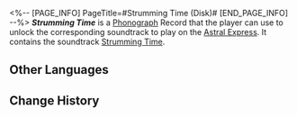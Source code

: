 <%-- [PAGE_INFO]
PageTitle=#Strumming Time (Disk)#
[END_PAGE_INFO] --%>
{{Item Infobox
|title       = ''Strumming Time''
|id          = 210388
|image       = Item Strumming Time (Disk).png{{subst:void|<!--$UPLOAD:<<SpriteOutput/ItemFigures/210001.png>-<Item Strumming Time (Disk).png>-<Item Icons>>-->}}
|type        = Disk
|invCategory = Valuables
|rarity      = 3
|effect      = 
|description = A record that can be played on the Express' phonograph. It might be a chance acquisition or a gift from someone else. All sorts of memories surge up when the music plays &mdash; the smiles, encounters, touches, and the excitement of battle. Maybe that is why people still collect records even as society rapidly advances.<br />The current record contains the track "Strumming Time."
}}
{{Description|''Be it in wealth or poverty, all will melt away like snow.''}}
'''''Strumming Time''''' is a [[Phonograph]] Record that the player can use to unlock the corresponding soundtrack to play on the [[Astral Express]]. It contains the soundtrack [[Strumming Time]].

==Other Languages==
{{Other Languages
|en   = ''Strumming Time''
|zhs  = 《拨响岁月》
|zht  = 《撥響歲月》
|ja   = 『歳月を響かせる』
|ko   = ≪세월을 울리는≫
|es   = Eco de los años
|fr   = ''Strumming Time''
|ru   = Strumming Time
|th   = "Strumming Time"
|vi   = "Thời Gian Đệm Nhạc"
|de   = „Das Klang der Zeit“
|id   = "Strumming Time"
|pt   = "Strumming Time"
}}

==Change History==
{{Change History|3.1}}
